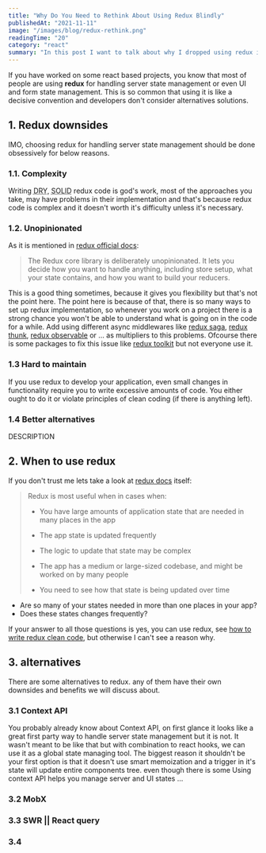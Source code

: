 ```yaml
---
title: "Why Do You Need to Rethink About Using Redux Blindly"
publishedAt: "2021-11-11"
image: "/images/blog/redux-rethink.png"
readingTime: "20"
category: "react"
summary: "In this post I want to talk about why I dropped using redux in most of my projects and what did I do instead."
---
```


If you have worked on some react based projects, you know that most of people are using **redux** for handling server state management or even UI and form state management.
This is so common that using it is like a decisive convention and developers don't consider alternatives solutions.

## 1. Redux downsides

IMO, choosing redux for handling server state management should be done obsessively for below reasons.

### 1.1. Complexity

Writing <abbr title="Don't repeat yourself">DRY</abbr>, <abbr title="single responsibility principle, open-closed principle, Liskov substitution principle, interface segregation principle and dependency inversion principle">SOLID</abbr> redux code is god's work, most of the approaches you take, may have problems in their implementation and that's because redux code is complex and it doesn't worth it's difficulty unless it's necessary.

### 1.2. Unopinionated

As it is mentioned in [redux official docs](https://redux.js.org/redux-toolkit/overview#purpose):

> The Redux core library is deliberately unopinionated. It lets you decide how you want to handle anything, including store setup, what your state contains, and how you want to build your reducers.

This is a good thing sometimes, because it gives you flexibility but that's not the point here. The point here is because of that, there is so many ways to set up redux implementation, so whenever you work on a project there is a strong chance you won't be able to understand what is going on in the code for a while.
Add using different async middlewares like [redux saga](https://redux-saga.js.org/), [redux thunk](https://github.com/reduxjs/redux-thunk), [redux observable](https://redux-observable.js.org/) or ... as multipliers to this problems.
Ofcourse there is some packages to fix this issue like [redux toolkit](https://www.npmjs.com/package/@reduxjs/toolkit) but not everyone use it.

### 1.3 Hard to maintain

If you use redux to develop your application, even small changes in functionality require you to write excessive amounts of code. You either ought to do it or violate principles of clean coding (if there is anything left).

### 1.4 Better alternatives

DESCRIPTION

## 2. When to use redux

If you don't trust me lets take a look at [redux docs](https://redux.js.org/faq/general#when-should-i-use-redux) itself:

> Redux is most useful when in cases when:
>
> - You have large amounts of application state that are needed in many places in the app
>
> - The app state is updated frequently
>
> - The logic to update that state may be complex
>
> - The app has a medium or large-sized codebase, and might be worked on by many people
>
> - You need to see how that state is being updated over time

- Are so many of your states needed in more than one places in your app?
- Does these states changes frequently?

If your answer to all those questions is yes, you can use redux, see [how to write redux clean code](https://portfolio-mili.vercel.app/blog/redux-clean-code), but otherwise I can't see a reason why.

## 3. alternatives

There are some alternatives to redux. any of them have their own downsides and benefits we will discuss about.

### 3.1 Context API

You probably already know about Context API, on first glance it looks like a great first party way to handle server state management but it is not. It wasn't meant to be like that but with combination to react hooks, we can use it as a global state managing tool.
The biggest reason it shouldn't be your first option is that it doesn't use smart memoization and a trigger in it's state will update entire components tree. even though there is some
Using context API helps you manage server and UI states ...

### 3.2 MobX

### 3.3 SWR || React query

### 3.4
